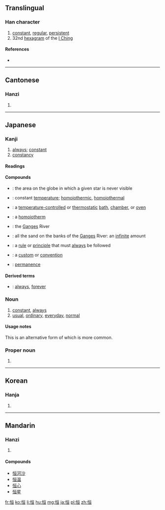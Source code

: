 {{also|恆}}
==Translingual==

===Han character===
{{Han char|rn=61|rad=心|as=06|sn=9|four=9101<sub>6</sub>|canj=心一日一 (PMAM)|ids=⿰[[忄]][[亘]]}}

# [[constant]], [[regular]], [[persistent]]
# 32nd [[hexagram]] of the [[I Ching]]

====References====
* {{Han ref|kx=0384.130|dkj=10527|hdz=42294.050|uh=6052|ud=24658}}

----

==Cantonese==

===Hanzi===
{{yue-hanzi|jyut=[[hang4]]|y=hang4|tra=恆}}

# {{defn|lang=yue|sort=心06}}

----

==Japanese==

===Kanji===
{{ja-kanji|grade=c|rs=心06|style=s|kyu=恆}}

# [[always]]; [[constant]]
# [[constancy]]

====Readings====
{{ja-readings
|goon=[[ごう]], (gō)
|kanon=[[こう]] (kō)
|kun=[[つね]] (tsune)
|nanori=[[のぶ]] (nobu), [[ひさ]] (hisa), [[ひさし]] (hisashi)
}}

====Compounds====
{{der-top|Compounds}}
* {{l|ja|恒隠圏|tr=[[こういんけん]], ''[[kōinken]]''}}: the area on the globe in which a given star is never visible
* {{l|ja|恒温|tr=[[こうおん]], ''[[kōon]]''}}: constant [[temperature]]; [[homoiothermic]], [[homoiothermal]]
* {{l|ja|恒温槽|tr=[[こうおんそう]], ''[[kōonsō]]''}}: a [[temperature-controlled]] or [[thermostatic]] [[bath]], [[chamber]], or [[oven]]
* {{l|ja|恒温動物|tr=[[こうおんどうぶつ]], ''[[kōon dōbutsu]]''}}: a [[homoiotherm]]
* {{l|ja|恒河|tr=[[こうが]], ''[[Kōga]]''}}: the [[Ganges]] River
* {{l|ja|恒河沙|tr=[[こうがしゃ]], ''[[Kōgasha]]''}}: all the sand on the banks of the [[Ganges]] River: an [[infinite]] amount
* {{l|ja|恒規|tr=[[こうき]], ''[[kōki]]''}}: a [[rule]] or [[principle]] that must [[always]] be followed
* {{l|ja|恒儀|tr=[[こうぎ]], ''[[kōgi]]''}}: a [[custom]] or [[convention]]
* {{l|ja|恒久|tr=[[こうきゅう]], ''[[kōkyū]]''}}: [[permanence]]
{{der-bottom}}

====Derived terms====
{{der-top}}
* {{l|ja|恒とわ|tr=[[とことわ]], ''tokotowa''}}: [[always]], [[forever]]
{{der-bottom}}

===Noun===
{{ja-noun|つね}}

# [[constant]], [[always]]
# [[usual]], [[ordinary]], [[everyday]], [[normal]]
#: {{ja-usex|'''恒'''の服装で出て行った。|'''つね''' の ふくそう で でて いった。|He went out in his '''usual''' / '''normal''' / '''everyday''' clothes.}}

====Usage notes====
This is an alternative form of {{l/ja|常}} which is more common.

===Proper noun===
{{ja-pos|k|proper|hira=ひさし|rom=Hisashi}}

# {{given name|male|lang=ja|sort=ひさし}}

----

==Korean==

===Hanja===
{{ko-hanja|hangeul=[[항]], [[긍]]|eumhun=|rv=hang, geung|mr=hang, kŭng|y=hang, kung}}

# {{defn|lang=ko|sort=心06}}

----

==Mandarin==

===Hanzi===
{{cmn-hanzi|tra=恆|pin=[[héng]] ([[heng2]]), [[gēng]] ([[geng1]])|wg=heng<sup>2</sup>, keng<sup>1</sup>}}

# {{defn|lang=cmn|sort=心06}}

====Compounds====
* [[恒河沙]]
* [[恒温]]
* [[恒心]]
* [[恒星]]

[[fr:恒]]
[[ko:恒]]
[[li:恒]]
[[hu:恒]]
[[mg:恒]]
[[ja:恒]]
[[pl:恒]]
[[zh:恒]]